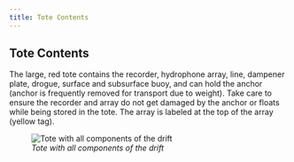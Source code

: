 ```yaml
---
title: Tote Contents
---
```


## Tote Contents

The large, red tote contains the recorder, hydrophone array, line, dampener plate, drogue, surface and subsurface buoy, and can hold the anchor (anchor is frequently removed for transport due to weight). Take care to ensure the recorder and array do not get damaged by the anchor or floats while being stored in the tote. The array is labeled at the top of the array (yellow tag).

![*Tote with all components of the drift*](images/Screenshot%202022-10-26%20120437-01.png){fig-align="left"}
